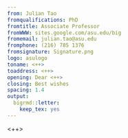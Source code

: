 ```yaml
---
from: Julian Tao
fromqualifications: PhD
fromtitle: Associate Professor
fromWWW: sites.google.com/asu.edu/big
fromemail: julian.tao@asu.edu
fromphone: (216) 785 1376
fromsignature: Signature.png
logo: asulogo
toname: <++>
toaddress: <++>
opening: Dear <++>
closing: Best wishes
spacing: 1.4
output:
  bigrmd::letter:
    keep_tex: yes
---
```


<++>
